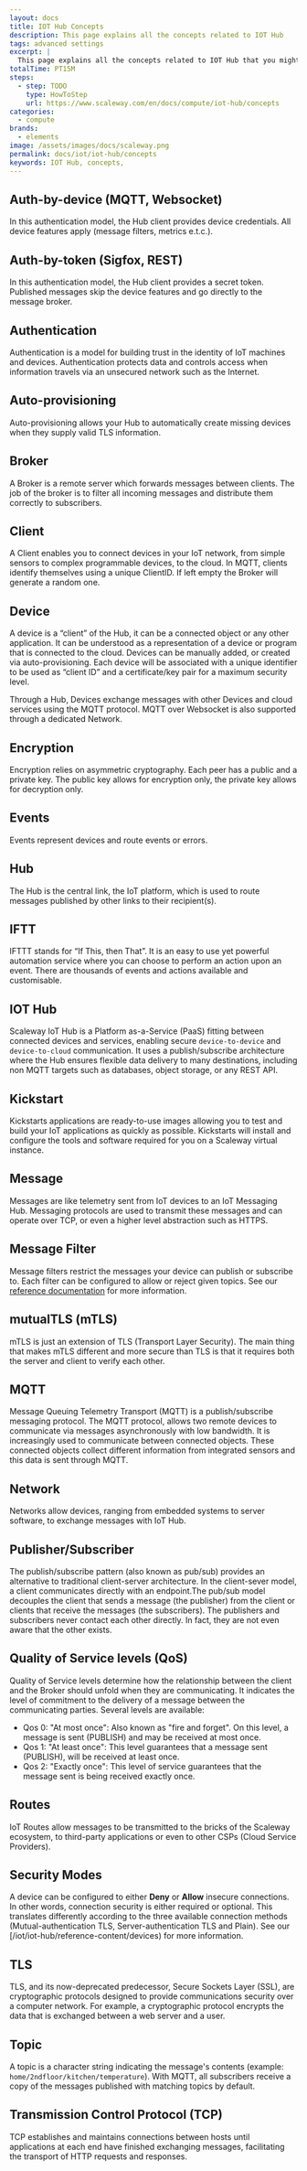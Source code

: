 ```yaml
---
layout: docs
title: IOT Hub Concepts
description: This page explains all the concepts related to IOT Hub
tags: advanced settings
excerpt: |
  This page explains all the concepts related to IOT Hub that you might encounter while using Scaleway products and ressources.
totalTime: PT15M
steps:
  - step: TODO
    type: HowToStep
    url: https://www.scaleway.com/en/docs/compute/iot-hub/concepts
categories:
  - compute
brands:
  - elements
image: /assets/images/docs/scaleway.png
permalink: docs/iot/iot-hub/concepts
keywords: IOT Hub, concepts,
---
```



<Concept opened>

## Auth-by-device (MQTT, Websocket)

In this authentication model, the Hub client provides device credentials. All device features apply (message filters, metrics e.t.c.).

</Concept>

<Concept opened>

## Auth-by-token (Sigfox, REST)

In this authentication model, the Hub client provides a secret token. Published messages skip the device features and go directly to the message broker.

</Concept>

<Concept opened>

## Authentication

Authentication is a model for building trust in the identity of IoT machines and devices. Authentication protects data and controls access when information travels via an unsecured network such as the Internet.

</Concept>

<Concept opened>

## Auto-provisioning

Auto-provisioning allows your Hub to automatically create missing devices when they supply valid TLS information.

</Concept>

<Concept>

## Broker

A Broker is a remote server which forwards messages between clients. The job of the broker is to filter all incoming messages and distribute them correctly to subscribers.

</Concept>

<Concept>

## Client

A Client enables you to connect devices in your IoT network, from simple sensors to complex programmable devices, to the cloud. In MQTT, clients identify themselves using a unique ClientID. If left empty the Broker will generate a random one.

</Concept>

<Concept>

## Device

A device is a “client” of the Hub, it can be a connected object or any other application. It can be understood as a representation of a device or program that is connected to the cloud. Devices can be manually added, or created via auto-provisioning. Each device will be associated with a unique identifier to be used as “client ID” and a certificate/key pair for a maximum security level. 

Through a Hub, Devices exchange messages with other Devices and cloud services using the MQTT protocol. MQTT over Websocket is also supported through a dedicated Network.

</Concept>

<Concept>

## Encryption

Encryption relies on asymmetric cryptography. Each peer has a public and a private key. The public key allows for encryption only, the private key allows for decryption only.

</Concept>

<Concept>

## Events

Events represent devices and route events or errors.

</Concept>

<Concept>

## Hub 

The Hub is the central link, the IoT platform, which is used to route messages published by other links to their recipient(s).

</Concept>

<Concept>

## IFTT

IFTTT stands for “If This, then That”. It is an easy to use yet powerful automation service where you can choose to perform an action upon an event. There are thousands of events and actions available and customisable.

</Concept>

<Concept>

## IOT Hub

Scaleway IoT Hub is a Platform as-a-Service (PaaS) fitting between connected devices and services, enabling secure `device-to-device` and `device-to-cloud` communication. It uses a publish/subscribe architecture where the Hub ensures flexible data delivery to many destinations, including non MQTT targets such as databases, object storage, or any REST API.

</Concept>

<Concept>

## Kickstart

Kickstarts applications are ready-to-use images allowing you to test and build your IoT applications as quickly as possible. Kickstarts will install and configure the tools and software required for you on a Scaleway virtual instance.

</Concept>


<Concept>

## Message

Messages are like telemetry sent from IoT devices to an IoT Messaging Hub. Messaging protocols are used to transmit these messages and can operate over TCP, or even a higher level abstraction such as HTTPS.

</Concept>

<Concept>

## Message Filter

Message filters restrict the messages your device can publish or subscribe to. Each filter can be configured to allow or reject given topics. See our [reference documentation](/iot/iot-hub/reference-content/devices) for more information.

</Concept>

<Concept>

## mutualTLS (mTLS)

mTLS is just an extension of TLS (Transport Layer Security). The main thing that makes mTLS different and more secure than TLS is that it requires both the server and client to verify each other.

</Concept>

<Concept>

## MQTT

Message Queuing Telemetry Transport (MQTT) is a publish/subscribe messaging protocol. The MQTT protocol, allows two remote devices to communicate via messages asynchronously with low bandwidth. It is increasingly used to communicate between connected objects. These connected objects collect different information from integrated sensors and this data is sent through MQTT.

</Concept>

<Concept>

## Network

Networks allow devices, ranging from embedded systems to server software, to exchange messages with IoT Hub.

</Concept>

<Concept>

## Publisher/Subscriber

The publish/subscribe pattern (also known as pub/sub) provides an alternative to traditional client-server architecture. In the client-sever model, a client communicates directly with an endpoint.The pub/sub model decouples the client that sends a message (the publisher) from the client or clients that receive the messages (the subscribers). The publishers and subscribers never contact each other directly. In fact, they are not even aware that the other exists.

</Concept>

<Concept>

## Quality of Service levels (QoS)

Quality of Service levels determine how the relationship between the client and the Broker should unfold when they are communicating. It indicates the level of commitment to the delivery of a message between the communicating parties. Several levels are available:

- Qos 0: "At most once": Also known as "fire and forget". On this level, a message is sent (PUBLISH) and may be received at most once.
- Qos 1: "At least once": This level guarantees that a message sent (PUBLISH), will be received at least once.
- Qos 2: "Exactly once": This level of service guarantees that the message sent is being received exactly once.

</Concept>

<Concept>

## Routes

IoT Routes allow messages to be transmitted to the bricks of the Scaleway ecosystem, to third-party applications or even to other CSPs (Cloud Service Providers).

</Concept>

<Concept>

## Security Modes

A device can be configured to either **Deny** or **Allow** insecure connections. In other words, connection security is either required or optional. This translates differently according to the three available connection methods (Mutual-authentication TLS, Server-authentication TLS and Plain). See our [/iot/iot-hub/reference-content/devices) for more information.

</Concept>

<Concept>

## TLS

TLS, and its now-deprecated predecessor, Secure Sockets Layer (SSL), are cryptographic protocols designed to provide communications security over a computer network. For example, a cryptographic protocol encrypts the data that is exchanged between a web server and a user.

</Concept>

<Concept>

## Topic

A topic is a character string indicating the message's contents (example: `home/2ndfloor/kitchen/temperature`). With MQTT, all subscribers receive a copy of the messages published with matching topics by default.

</Concept>

<Concept>

## Transmission Control Protocol (TCP)

TCP establishes and maintains connections between hosts until applications at each end have finished exchanging messages, facilitating the transport of HTTP requests and responses.

</Concept>